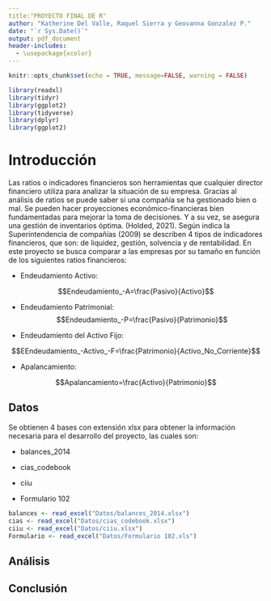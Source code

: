 ```yaml
---
title:"PROYECTO FINAL DE R"
author: "Katherine Del Valle, Raquel Sierra y Geovanna Gonzalez P."
date: "`r Sys.Date()`"
output: pdf_document
header-includes:
  - \usepackage{xcolor}
---
```


```r
knitr::opts_chunk$set(echo = TRUE, message=FALSE, warning = FALSE)

library(readxl)
library(tidyr)
library(ggplot2)
library(tidyverse)
library(dplyr)
library(ggplot2)

```
# Introducción

Las ratios o indicadores financieros son herramientas que cualquier director financiero utiliza para analizar la situación de su empresa. Gracias al análisis de ratios se puede saber si una compañía se ha gestionado bien o mal. Se pueden hacer proyecciones económico-financieras bien fundamentadas para mejorar la toma de decisiones. Y a su vez, se asegura una gestión de inventarios óptima. (Holded, 2021).
Según indica la Superintendencia de compañías (2009) se describen 4 tipos de indicadores financieros, que son: de liquidez, gestión, solvencia y de rentabilidad. En este proyecto se busca comparar a las empresas por su tamaño en función de los siguientes ratios financieros:

- Endeudamiento Activo:

$$Endeudamiento_-A=\frac{Pasivo}{Activo}$$

- Endeudamiento Patrimonial:
$$Endeudamiento_-P=\frac{Pasivo}{Patrimonio}$$

- Endeudamiento del Activo Fijo:

$$EEndeudamiento_-Activo_-F=\frac{Patrimonio}{Activo_No_Corriente}$$

- Apalancamiento:

$$Apalancamiento=\frac{Activo}{Patrimonio}$$




## Datos

Se obtienen 4 bases con extensión xlsx para obtener la información necesaria para el desarrollo del proyecto, las cuales son:

- balances_2014

- cias_codebook

- ciiu

- Formulario 102


```r
balances <- read_excel("Datos/balances_2014.xlsx")
cias <- read_excel("Datos/cias_codebook.xlsx")
ciiu <- read_excel("Datos/ciiu.xlsx")
Formulario <- read_excel("Datos/Formulario 102.xls")
```


## Análisis



## Conclusión

